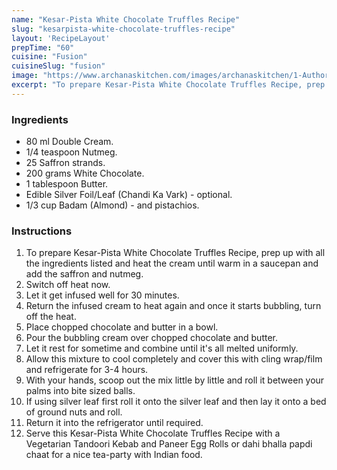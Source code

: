 ---
name: "Kesar-Pista White Chocolate Truffles Recipe"
slug: "kesarpista-white-chocolate-truffles-recipe"
layout: 'RecipeLayout'
prepTime: "60"
cuisine: "Fusion"
cuisineSlug: "fusion"
image: "https://www.archanaskitchen.com/images/archanaskitchen/1-Author/Gauravi_Vinay/KesarPista_White_chocolate_truffles.jpg"
excerpt: "To prepare Kesar-Pista White Chocolate Truffles Recipe, prep up with all the ingredients listed and heat the cream until warm in a saucepan and add the saffron and nutmeg"
---

### Ingredients

- 80 ml Double Cream.
- 1/4 teaspoon Nutmeg.
- 25 Saffron strands.
- 200 grams White Chocolate.
- 1 tablespoon Butter.
- Edible Silver Foil/Leaf (Chandi Ka Vark) - optional.
- 1/3 cup Badam (Almond) - and pistachios.

### Instructions

1. To prepare Kesar-Pista White Chocolate Truffles Recipe, prep up with all the ingredients listed and heat the cream until warm in a saucepan and add the saffron and nutmeg.
1. Switch off heat now.
1. Let it get infused well for 30 minutes.
1. Return the infused cream to heat again and once it starts bubbling, turn off the heat.
1. Place chopped chocolate and butter in a bowl.
1. Pour the bubbling cream over chopped chocolate and butter.
1. Let it rest for sometime and combine until it's all melted uniformly.
1. Allow this mixture to cool completely and cover this with cling wrap/film and refrigerate for 3-4 hours.
1. With your hands, scoop out the mix little by little and roll it between your palms into bite sized balls.
1. If using silver leaf first roll it onto the silver leaf and then lay it onto a bed of ground nuts and roll.
1. Return it into the refrigerator until required.
1. Serve this Kesar-Pista White Chocolate Truffles Recipe with a Vegetarian Tandoori Kebab and Paneer Egg Rolls or dahi bhalla papdi chaat for a nice tea-party with Indian food.
